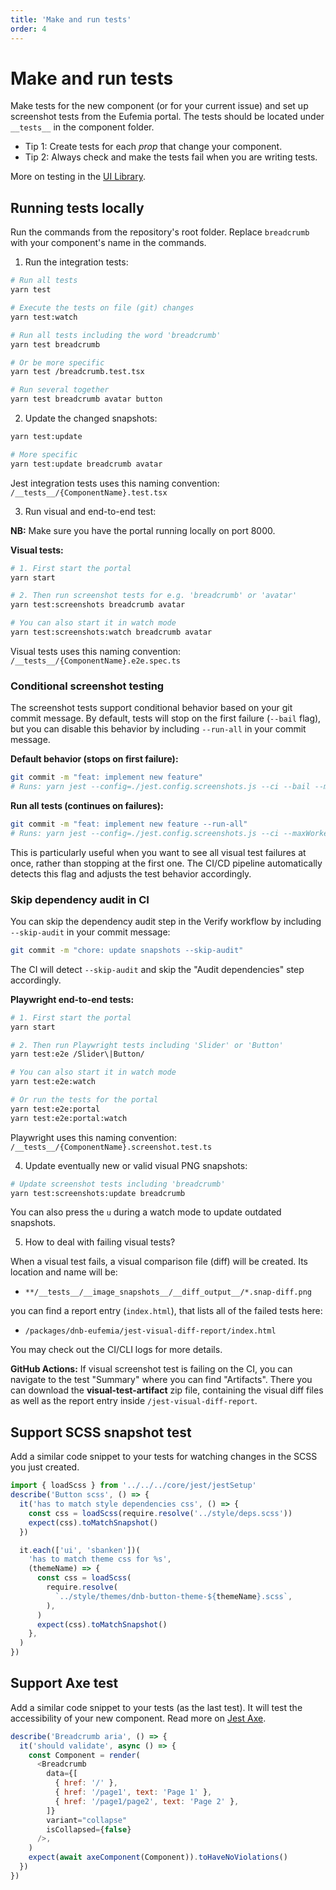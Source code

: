 ```yaml
---
title: 'Make and run tests'
order: 4
---
```


# Make and run tests

Make tests for the new component (or for your current issue) and set up screenshot tests from the Eufemia portal. The tests should be located under `__tests__` in the component folder.

- Tip 1: Create tests for each _prop_ that change your component.
- Tip 2: Always check and make the tests fail when you are writing tests.

More on testing in the [UI Library](/uilib/usage/best-practices/for-testing#testing-frontend-code).

## Running tests locally

Run the commands from the repository's root folder. Replace `breadcrumb` with your component's name in the commands.

1. Run the integration tests:

```bash
# Run all tests
yarn test
```

```bash
# Execute the tests on file (git) changes
yarn test:watch

# Run all tests including the word 'breadcrumb'
yarn test breadcrumb

# Or be more specific
yarn test /breadcrumb.test.tsx

# Run several together
yarn test breadcrumb avatar button
```

2. Update the changed snapshots:

```bash
yarn test:update

# More specific
yarn test:update breadcrumb avatar
```

Jest integration tests uses this naming convention: `/__tests__/{ComponentName}.test.tsx`

3. Run visual and end-to-end test:

**NB:** Make sure you have the portal running locally on port 8000.

**Visual tests:**

```bash
# 1. First start the portal
yarn start

# 2. Then run screenshot tests for e.g. 'breadcrumb' or 'avatar'
yarn test:screenshots breadcrumb avatar

# You can also start it in watch mode
yarn test:screenshots:watch breadcrumb avatar
```

Visual tests uses this naming convention: `/__tests__/{ComponentName}.e2e.spec.ts`

### Conditional screenshot testing

The screenshot tests support conditional behavior based on your git commit message. By default, tests will stop on the first failure (`--bail` flag), but you can disable this behavior by including `--run-all` in your commit message.

**Default behavior (stops on first failure):**

```bash
git commit -m "feat: implement new feature"
# Runs: yarn jest --config=./jest.config.screenshots.js --ci --bail --maxWorkers=1
```

**Run all tests (continues on failures):**

```bash
git commit -m "feat: implement new feature --run-all"
# Runs: yarn jest --config=./jest.config.screenshots.js --ci --maxWorkers=1
```

This is particularly useful when you want to see all visual test failures at once, rather than stopping at the first one. The CI/CD pipeline automatically detects this flag and adjusts the test behavior accordingly.

### Skip dependency audit in CI

You can skip the dependency audit step in the Verify workflow by including `--skip-audit` in your commit message:

```bash
git commit -m "chore: update snapshots --skip-audit"
```

The CI will detect `--skip-audit` and skip the "Audit dependencies" step accordingly.

**Playwright end-to-end tests:**

```bash
# 1. First start the portal
yarn start

# 2. Then run Playwright tests including 'Slider' or 'Button'
yarn test:e2e /Slider\|Button/

# You can also start it in watch mode
yarn test:e2e:watch

# Or run the tests for the portal
yarn test:e2e:portal
yarn test:e2e:portal:watch
```

Playwright uses this naming convention: `/__tests__/{ComponentName}.screenshot.test.ts`

4. Update eventually new or valid visual PNG snapshots:

```bash
# Update screenshot tests including 'breadcrumb'
yarn test:screenshots:update breadcrumb
```

You can also press the `u` during a watch mode to update outdated snapshots.

5. How to deal with failing visual tests?

When a visual test fails, a visual comparison file (diff) will be created. Its location and name will be:

- `**/__tests__/__image_snapshots__/__diff_output__/*.snap-diff.png`

you can find a report entry (`index.html`), that lists all of the failed tests here:

- `/packages/dnb-eufemia/jest-visual-diff-report/index.html`

You may check out the CI/CLI logs for more details.

**GitHub Actions:** If visual screenshot test is failing on the CI, you can navigate to the test "Summary" where you can find "Artifacts". There you can download the **visual-test-artifact** zip file, containing the visual diff files as well as the report entry inside `/jest-visual-diff-report`.

## Support SCSS snapshot test

Add a similar code snippet to your tests for watching changes in the SCSS you just created.

```js
import { loadScss } from '../../../core/jest/jestSetup'
describe('Button scss', () => {
  it('has to match style dependencies css', () => {
    const css = loadScss(require.resolve('../style/deps.scss'))
    expect(css).toMatchSnapshot()
  })

  it.each(['ui', 'sbanken'])(
    'has to match theme css for %s',
    (themeName) => {
      const css = loadScss(
        require.resolve(
          `../style/themes/dnb-button-theme-${themeName}.scss`,
        ),
      )
      expect(css).toMatchSnapshot()
    },
  )
})
```

## Support Axe test

Add a similar code snippet to your tests (as the last test). It will test the accessibility of your new component. Read more on [Jest Axe](https://github.com/nickcolley/jest-axe).

```js
describe('Breadcrumb aria', () => {
  it('should validate', async () => {
    const Component = render(
      <Breadcrumb
        data={[
          { href: '/' },
          { href: '/page1', text: 'Page 1' },
          { href: '/page1/page2', text: 'Page 2' },
        ]}
        variant="collapse"
        isCollapsed={false}
      />,
    )
    expect(await axeComponent(Component)).toHaveNoViolations()
  })
})
```
